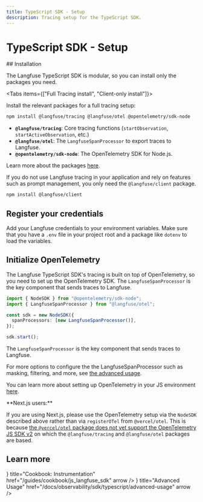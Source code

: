 ```yaml
---
title: TypeScript SDK - Setup
description: Tracing setup for the TypeScript SDK.
---
```


# TypeScript SDK - Setup

<Steps>
## Installation

The Langfuse TypeScript SDK is modular, so you can install only the packages you need.

<Tabs items={["Full Tracing install", "Client-only install"]}>

<Tab>

Install the relevant packages for a full tracing setup:

```bash
npm install @langfuse/tracing @langfuse/otel @opentelemetry/sdk-node
```

- **`@langfuse/tracing`**: Core tracing functions (`startObservation`, `startActiveObservation`, etc.)
- **`@langfuse/otel`**: The `LangfuseSpanProcessor` to export traces to Langfuse.
- **`@opentelemetry/sdk-node`**: The OpenTelemetry SDK for Node.js.

Learn more about the packages [here](/docs/observability/sdk/typescript/overview#packages).

</Tab>
<Tab>

If you do not use Langfuse tracing in your application and rely on features such as prompt management, you only need the `@langfuse/client` package.

```bash
npm install @langfuse/client
```

</Tab>
</Tabs>

## Register your credentials


Add your Langfuse credentials to your environment variables. Make sure that you have a `.env` file in your project root and a package like `dotenv` to load the variables.

<EnvJS />

## Initialize OpenTelemetry

The Langfuse TypeScript SDK's tracing is built on top of OpenTelemetry, so you need to set up the OpenTelemetry SDK. The `LangfuseSpanProcessor` is the key component that sends traces to Langfuse.

```ts filename="instrumentation.ts" /LangfuseSpanProcessor/
import { NodeSDK } from "@opentelemetry/sdk-node";
import { LangfuseSpanProcessor } from "@langfuse/otel";

const sdk = new NodeSDK({
  spanProcessors: [new LangfuseSpanProcessor()],
});

sdk.start();
```

The `LangfuseSpanProcessor` is the key component that sends traces to Langfuse.

For more options to configure the the LangfuseSpanProcessor such as masking, filtering, and more, see [the advanced usage](/docs/observability/sdk/typescript/advanced-usage).

You can learn more about setting up OpenTelemetry in your JS environment [here](https://opentelemetry.io/docs/languages/js/getting-started/nodejs/).

<Callout type="info">
**Next.js users:**

If you are using Next.js, please use the OpenTelemetry setup via the `NodeSDK` described above rather than via `registerOTel` from `@vercel/otel`. This is because [the `@vercel/otel` package does not yet support the OpenTelemetry JS SDK v2](https://github.com/vercel/otel/issues/154) on which the `@langfuse/tracing` and `@langfuse/otel` packages are based.
</Callout>

</Steps>

## Learn more


<Cards num={2}>
    <Card
        icon={<Rocket size="24" />}
        title="Cookbook: Instrumentation"
        href="/guides/cookbook/js_langfuse_sdk"
        arrow
    />
    <Card
        icon={<Settings size="24" />}
        title="Advanced Usage"
        href="/docs/observability/sdk/typescript/advanced-usage"
        arrow
    />
</Cards>
